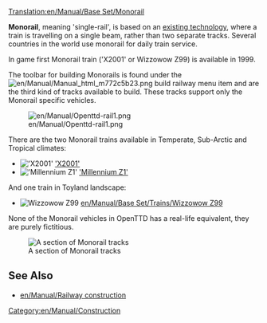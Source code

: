 [[Translation:en/Manual/Base Set/Monorail]]
{{en/Manual/Base Set/Types of railways}}

'''Monorail''', meaning 'single-rail', is based on an [https://www.wikipedia.org/wiki/Monorail existing technology], where a train is travelling on a single beam, rather than two separate tracks. Several countries in the world use monorail for daily train service.

In game first Monorail train ('X2001' or Wizzowow Z99) is available in 1999.

The toolbar for building Monorails is found under the [[File:en/Manual/Manual html m772c5b23.png]] build railway menu item and are the third kind of tracks available to build. These tracks support only the Monorail specific vehicles.

[[File:en/Manual/Openttd-rail1.png|none]]

There are the two Monorail trains available in Temperate, Sub-Arctic and Tropical climates:
*[[File:en/Manual/Base Set/Trains/X2001.png|'X2001']] [[en/Manual/Base Set/Trains/X2001|'X2001']]
*[[File:en/Manual/Base Set/Trains/Millenniumz1.png|'Millennium Z1']] [[en/Manual/Base Set/Trains/Millennium Z1|'Millennium Z1']]
And one train in Toyland landscape:
*[[File:en/Manual/Base Set/Trains/Wizzowowz99.png|Wizzowow Z99]] [[en/Manual/Base Set/Trains/Wizzowow Z99]]

None of the Monorail vehicles in OpenTTD has a real-life equivalent, they are purely fictitious.

[[File:en/Manual/Base Set/MonorialTemp.png|none|frame|A section of Monorail tracks]]

==See Also==
*[[en/Manual/Railway construction]]

[[Category:en/Manual/Construction]]